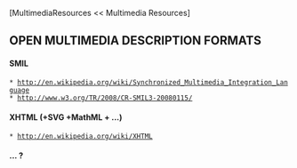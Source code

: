 [MultimediaResources << Multimedia Resources]

==OPEN MULTIMEDIA DESCRIPTION FORMATS==

====SMIL====
 * [[http://en.wikipedia.org/wiki/Synchronized_Multimedia_Integration_Language]]
 * [[http://www.w3.org/TR/2008/CR-SMIL3-20080115/]]

====XHTML (+SVG +MathML + ...)====
 * [[http://en.wikipedia.org/wiki/XHTML]]

==== ... ? ====